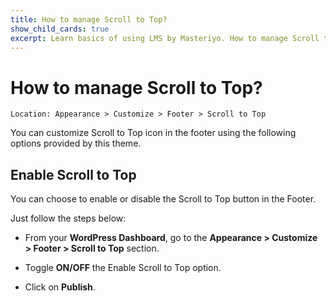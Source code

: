 ---
title: How to manage Scroll to Top?
show_child_cards: true
excerpt: Learn basics of using LMS by Masteriyo. How to manage Scroll to Top.
---

# How to manage Scroll to Top?

    Location: Appearance > Customize > Footer > Scroll to Top

You can customize Scroll to Top icon in the footer using the following options provided by this theme.

## Enable Scroll to Top

You can choose to enable or disable the Scroll to Top button in the Footer.

Just follow the steps below:

- From your **WordPress Dashboard**, go to the **Appearance > Customize > Footer > Scroll to Top** section.

- Toggle **ON/OFF** the Enable Scroll to Top option.

- Click on **Publish**.

